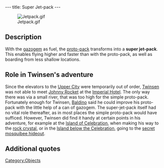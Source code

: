---
title: Super Jet-pack
---

[[Image:Jetpack.gif|right]]

{{Quote|
Quote=It was put together by Jerome Baldino. It now allows you to access new locations and to follow some grades that were impracticable with the proto-pack.|
Character=Official description}}

==Description==
With the [[gazogem]] as fuel, the [[proto-pack]] transforms into a '''super jet-pack'''. This enables flying higher and faster than with the proto-pack, as well as boarding from less shallow locations.

==Role in Twinsen's adventure==
Since the elevators to the [[Upper City]] were temporarily out of order, [[Twinsen]] was not able to meet [[Johnny Rocket]] at the [[Imperial Hotel]]. The only way there was via a small river, that was too high for the simple proto-pack. Fortunately enough for Twinsen, [[Baldino]] said he could improve his proto-pack with the little help of a can of gazogem. The super-jet-pack itself had no vital role thereafter, as in most places the simple proto-pack would have sufficed. However, Twinsen did find it handy at certain points in his adventure, for example at the [[Island of Celebration]], when making his way to the [[rock crystal]], or in the [[Island below the Celebration]], going to the [[secret mosquibee hideout]].

==Additional quotes==
{{Quote|
Quote=Jerome just gave you the super jet-pack. It will allow you to reach places you couldn't get to using the proto-pack.|
Character=When Twinsen received the upgraded jet-pack}}
{{Quote|
Quote=Of course, but I will need this gazogem sooner or later. Besides it allows me to transform your proto-pack and increase its performance.|
Character=Jerome Baldino}}
{{Quote|
Quote=You must go get me some gazogem so that I can finish to repair our vessel and make your protopack more powerful!!|
Character=Jerome Baldino}}
{{Quote|
Quote=Hey there, don't forget my gazogem. I really need it to repair the vessel. And I think you'll appreciate what it does to your protopack.|
Character=Jerome Baldino}}
{{Quote|
Quote=Thank you, Twinsen. Now I can make a ship that can race the comets! Anyway, here's something to turn your protopack into a super jetpack. And from now on, you can fly higher.|
Character=Jerome Baldino}}

[[Category:Objects]]